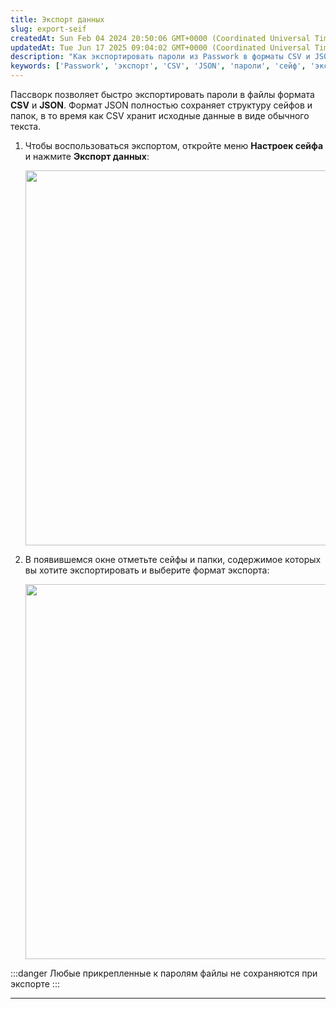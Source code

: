```yaml
---
title: Экспорт данных
slug: export-seif
createdAt: Sun Feb 04 2024 20:50:06 GMT+0000 (Coordinated Universal Time)
updatedAt: Tue Jun 17 2025 09:04:02 GMT+0000 (Coordinated Universal Time)
description: "Как экспортировать пароли из Passwork в форматы CSV и JSON, особенности экспорта и ограничения."
keywords: ['Passwork', 'экспорт', 'CSV', 'JSON', 'пароли', 'сейф', 'экспорт данных']
---
```


Пассворк позволяет быстро экспортировать пароли в файлы формата **CSV** и **JSON**. Формат JSON полностью сохраняет структуру сейфов и папок, в то время как CSV хранит исходные данные в виде обычного текста.

1. Чтобы воспользоваться экспортом, откройте меню **Настроек сейфа** и нажмите **Экспорт данных**:

   <div style={{ textAlign: 'center' }}>
     <img
       src="/img/assets/QKZtfOnnubSbfN3D1EPqb-PddWhmaE2E3OK8pBgOD1A-20250403-095251.png"
       width="600"
       style={{ display: 'block', margin: '0 auto' }}
     />
   </div>

2. В появившемся окне отметьте сейфы и папки, содержимое которых вы хотите экспортировать и выберите формат экспорта:

   <div style={{ textAlign: 'center' }}>
     <img
       src="/img/assets/QKZtfOnnubSbfN3D1EPqb-nikF4qs19xRj6FMrwGjQt-20250317-095342.png"
       width="600"
       style={{ display: 'block', margin: '0 auto' }}
     />
   </div>

:::danger
Любые прикрепленные к паролям файлы не сохраняются при экспорте
:::

***